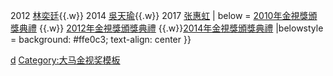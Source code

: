{{Navbox
| name = 大马金视奖最佳女主角
| titlestyle = background：Light Blue
| title = {{MAS}} [[大马NTV7金视奖]] - [[金视奖最佳女主角|最佳女主角]]
| groupstyle = background：#dcb28c
| group1 = 2010年代
| list1 = 2010 [[杨雁雁]] {{.w}} 2012 [[林奕廷]]{{.w}} 2014 [[吳天瑜]]{{.w}} 2017 [[张惠虹]]
| below = [[2010年金視獎頒獎典禮]] {{.w}} [[2012年金視獎頒獎典禮]] {{.w}}[[2014年金視獎頒獎典禮]]
|belowstyle = background: #ffe0c3; text-align: center
}}<includeonly>
[[Category:金視獎|d]]
</includeonly><noinclude>
{{collapsible option}}
[[Category:大马金视奖模板]]
</noinclude>